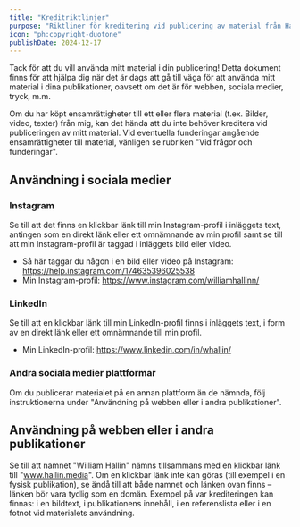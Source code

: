 ```yaml
---
title: "Kreditriktlinjer"
purpose: "Riktliner för kreditering vid publicering av material från HallinMedia."
icon: "ph:copyright-duotone"
publishDate: 2024-12-17
---
```


Tack för att du vill använda mitt material i din publicering! Detta dokument finns för att hjälpa dig när det är dags att gå till väga för att använda mitt material i dina publikationer, oavsett om det är för webben, sociala medier, tryck, m.m.

Om du har köpt ensamrättigheter till ett eller flera material (t.ex. Bilder, video, texter) från mig, kan det hända att du inte behöver kreditera vid publiceringen av mitt material. Vid eventuella funderingar angående ensamrättigheter till material, vänligen se rubriken "Vid frågor och funderingar".

## Användning i sociala medier

### Instagram

Se till att det finns en klickbar länk till min Instagram-profil i inläggets text, antingen som en direkt länk eller ett omnämnande av min profil samt se till att min Instagram-profil är taggad i inläggets bild eller video.

- Så här taggar du någon i en bild eller video på Instagram: https://help.instagram.com/174635396025538
- Min Instagram-profil: https://www.instagram.com/williamhallinn/

### LinkedIn

Se till att en klickbar länk till min LinkedIn-profil finns i inläggets text, i form av en direkt länk eller ett omnämnande till min profil.

- Min LinkedIn-profil: https://www.linkedin.com/in/whallin/

### Andra sociala medier plattformar

Om du publicerar materialet på en annan plattform än de nämnda, följ instruktionerna under "Användning på webben eller i andra publikationer".

## Användning på webben eller i andra publikationer

Se till att namnet "William Hallin" nämns tillsammans med en klickbar länk till "www.hallin.media".
Om en klickbar länk inte kan göras (till exempel i en fysisk publikation), se ändå till att både namnet och länken ovan finns – länken bör vara tydlig som en domän.
Exempel på var krediteringen kan finnas: i en bildtext, i publikationens innehåll, i en referenslista eller i en fotnot vid materialets användning.
